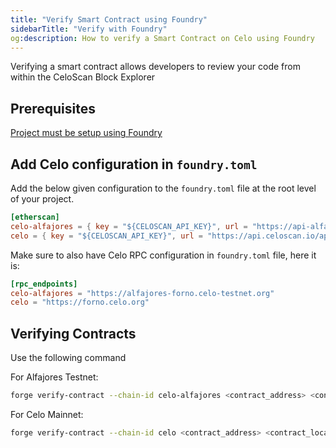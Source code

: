 ```yaml
---
title: "Verify Smart Contract using Foundry"
sidebarTitle: "Verify with Foundry"
og:description: How to verify a Smart Contract on Celo using Foundry
---
```


Verifying a smart contract allows developers to review your code from within the CeloScan Block Explorer

## Prerequisites

[Project must be setup using Foundry](../deploy/foundry.md)

## Add Celo configuration in `foundry.toml`

Add the below given configuration to the `foundry.toml` file at the root level of your project.

```toml
[etherscan]
celo-alfajores = { key = "${CELOSCAN_API_KEY}", url = "https://api-alfajores.celoscan.io/api"}
celo = { key = "${CELOSCAN_API_KEY}", url = "https://api.celoscan.io/api"}
```

Make sure to also have Celo RPC configuration in `foundry.toml` file, here it is:

```toml
[rpc_endpoints]
celo-alfajores = "https://alfajores-forno.celo-testnet.org"
celo = "https://forno.celo.org"
```

## Verifying Contracts

Use the following command

For Alfajores Testnet:

```bash
forge verify-contract --chain-id celo-alfajores <contract_address> <contract_location> --watch
```

For Celo Mainnet:

```bash
forge verify-contract --chain-id celo <contract_address> <contract_location> --watch
```